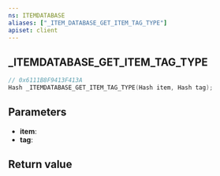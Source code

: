 ```yaml
---
ns: ITEMDATABASE
aliases: ["_ITEM_DATABASE_GET_ITEM_TAG_TYPE"]
apiset: client
---
```

## _ITEMDATABASE_GET_ITEM_TAG_TYPE

```c
// 0x6111B8F9413F413A
Hash _ITEMDATABASE_GET_ITEM_TAG_TYPE(Hash item, Hash tag);
```


## Parameters
* **item**:
* **tag**:

## Return value